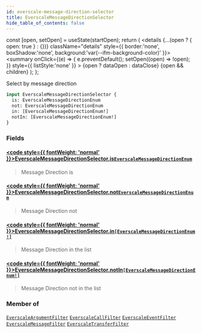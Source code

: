 ```yaml
---
id: everscale-message-direction-selector
title: EverscaleMessageDirectionSelector
hide_table_of_contents: false
---
```







  const [open, setOpen] = useState(startOpen);
  return (
    <details {...(open ? { open: true } : {})} className="details" style={{ border:'none', boxShadow:'none', background:'var(--ifm-background-color)' }}>
      <summary
        onClick={(e) => {
          e.preventDefault();
          setOpen((open) => !open);
        }}
        style={{ listStyle:'none' }}
      >
      {open ? dataOpen : dataClose}
      </summary>
      {open && children}
    </details>
  );
};








Select by message direction


```graphql
input EverscaleMessageDirectionSelector {
  is: EverscaleMessageDirectionEnum
  not: EverscaleMessageDirectionEnum
  in: [EverscaleMessageDirectionEnum!]
  notIn: [EverscaleMessageDirectionEnum!]
}
```




### Fields

#### [<code style={{ fontWeight: 'normal' }}>EverscaleMessageDirectionSelector.<b>is</b></code>](#)<Bullet />[`EverscaleMessageDirectionEnum`](/docs/v1/graphql-reference/enums/everscale-message-direction-enum) <Badge class="badge badge--secondary" text="enum"/> 
> 
> 
> Message Direction is
> 

#### [<code style={{ fontWeight: 'normal' }}>EverscaleMessageDirectionSelector.<b>not</b></code>](#)<Bullet />[`EverscaleMessageDirectionEnum`](/docs/v1/graphql-reference/enums/everscale-message-direction-enum) <Badge class="badge badge--secondary" text="enum"/> 
> 
> 
> Message Direction not
> 

#### [<code style={{ fontWeight: 'normal' }}>EverscaleMessageDirectionSelector.<b>in</b></code>](#)<Bullet />[`[EverscaleMessageDirectionEnum!]`](/docs/v1/graphql-reference/enums/everscale-message-direction-enum) <Badge class="badge badge--secondary" text="list"/> <Badge class="badge badge--secondary" text="enum"/> 
> 
> 
> Message Direction in the list
> 

#### [<code style={{ fontWeight: 'normal' }}>EverscaleMessageDirectionSelector.<b>notIn</b></code>](#)<Bullet />[`[EverscaleMessageDirectionEnum!]`](/docs/v1/graphql-reference/enums/everscale-message-direction-enum) <Badge class="badge badge--secondary" text="list"/> <Badge class="badge badge--secondary" text="enum"/> 
> 
> 
> Message Direction not in the list
> 



### Member of

[`EverscaleArgumentFilter`](/docs/v1/graphql-reference/inputs/everscale-argument-filter)  <Badge class="secondary" text="input"/><Bullet />[`EverscaleCallFilter`](/docs/v1/graphql-reference/inputs/everscale-call-filter)  <Badge class="secondary" text="input"/><Bullet />[`EverscaleEventFilter`](/docs/v1/graphql-reference/inputs/everscale-event-filter)  <Badge class="secondary" text="input"/><Bullet />[`EverscaleMessageFilter`](/docs/v1/graphql-reference/inputs/everscale-message-filter)  <Badge class="secondary" text="input"/><Bullet />[`EverscaleTransferFilter`](/docs/v1/graphql-reference/inputs/everscale-transfer-filter)  <Badge class="secondary" text="input"/>

